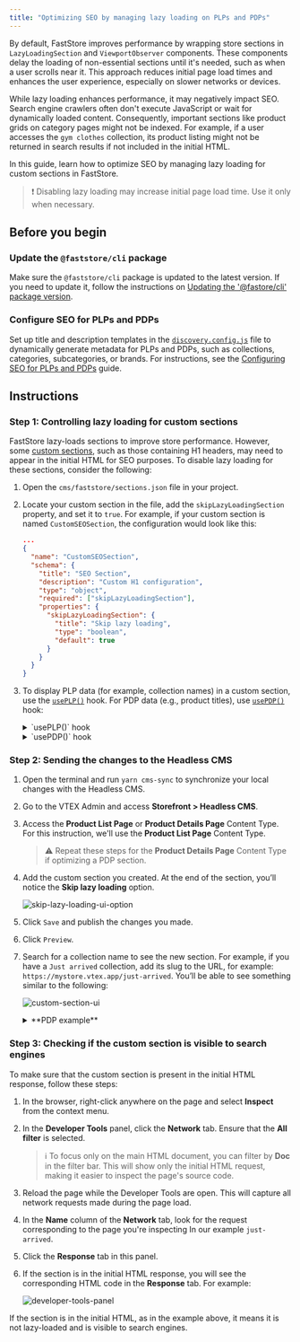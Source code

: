 ```yaml
---
title: "Optimizing SEO by managing lazy loading on PLPs and PDPs"
---
```


By default, FastStore improves performance by wrapping store sections in `LazyLoadingSection` and `ViewportObserver` components. These components delay the loading of non-essential sections until it's needed, such as when a user scrolls near it. This approach reduces initial page load times and enhances the user experience, especially on slower networks or devices.

While lazy loading enhances performance, it may negatively impact SEO. Search engine crawlers often don't execute JavaScript or wait for dynamically loaded content. Consequently, important sections like product grids on category pages might not be indexed. For example, if a user accesses the `gym clothes` collection, its product listing might not be returned in search results if not included in the initial HTML.

In this guide, learn how to optimize SEO by managing lazy loading for custom sections in FastStore.

> ❗ Disabling lazy loading may increase initial page load time. Use it only when necessary.

## Before you begin

<Steps>

### Update the `@faststore/cli` package

Make sure the `@faststore/cli` package is updated to the latest version. If you need to update it, follow the instructions on [Updating the '@fastore/cli' package version](https://developers.vtex.com/docs/guides/faststore/project-structure-updating-the-cli-package-version).

### Configure SEO for PLPs and PDPs

Set up title and description templates in the [`discovery.config.js`](https://developers.vtex.com/docs/guides/faststore/project-structure-config-options) file to dynamically generate metadata for PLPs and PDPs, such as collections, categories, subcategories, or brands.
For instructions, see the [Configuring SEO for PLPs and PDPs](https://developers.vtex.com/docs/guides/faststore/seo-configuring-seo-for-plp-and-pdp) guide.

</Steps>

## Instructions

### Step 1: Controlling lazy loading for custom sections

FastStore lazy-loads sections to improve store performance. However, some [custom sections](https://developers.vtex.com/docs/guides/faststore/building-sections-creating-a-new-section), such as those containing H1 headers, may need to appear in the initial HTML for SEO purposes. To disable lazy loading for these sections, consider the following:

1. Open the `cms/faststore/sections.json` file in your project.
2. Locate your custom section in the file, add the `skipLazyLoadingSection` property, and set it to `true`. For example, if your custom section is named `CustomSEOSection`, the configuration would look like this:

   ```json
   ...
   {
     "name": "CustomSEOSection",
     "schema": {
       "title": "SEO Section",
       "description": "Custom H1 configuration",
       "type": "object",
       "required": ["skipLazyLoadingSection"],
       "properties": {
         "skipLazyLoadingSection": {
           "title": "Skip lazy loading",
           "type": "boolean",
           "default": true
         }
       }
     }
   }
   ```

3. To display PLP data (for example, collection names) in a custom section, use the [`usePLP()`](https://developers.vtex.com/docs/guides/faststore/api-extensions-consuming-api-extensions#consuming-api-extensions-data-from-custom-sections) hook. For PDP data (e.g., product titles), use [`usePDP()`](https://developers.vtex.com/docs/guides/faststore/api-extensions-consuming-api-extensions#hooks-for-consuming-api-extension-data) hook:

    <details>
    <summary>`usePLP()` hook</summary>

      ```tsx
      import { usePLP } from '@faststore/core'

        export default function CustomPLPName() {
          const context = usePLP()

          return (
            <section>
              <h1>Testing - {context.data?.collection?.seo?.title ?? 'PLP'}!</h1>
            </section>
          )
        }
      ```

    </details>

    <details>
    <summary>`usePDP()` hook</summary>

      ```tsx
      import { usePDP } from '@faststore/core'

        export default function CustomPDPName() {
          const context = usePDP()

          return (
            <section>
              <h1>Testing - {context.data?.product?.seo?.title ?? 'PDP'}!</h1>
            </section>
          )
        }
      ```

    </details>

### Step 2: Sending the changes to the Headless CMS

1. Open the terminal and run `yarn cms-sync` to synchronize your local changes with the Headless CMS.
2. Go to the VTEX Admin and access **Storefront > Headless CMS**.
3. Access the **Product List Page** or **Product Details Page** Content Type. For this instruction, we'll use the **Product List Page** Content Type.

    > ⚠ Repeat these steps for the **Product Details Page** Content Type if optimizing a PDP section.

4. Add the custom section you created. At the end of the section, you’ll notice the **Skip lazy loading** option.

   ![skip-lazy-loading-ui-option](https://vtexhelp.vtexassets.com/assets/docs/src/skip-lazy-loading___2a0ca0c7a90d61cda31c2ce9200e377f.png)

5. Click `Save` and publish the changes you made.
6. Click `Preview`.
7. Search for a collection name to see the new section. For example, if you have a `Just arrived` collection, add its slug to the URL, for example: `https://mystore.vtex.app/just-arrived`. You’ll be able to see something similar to the following:

   ![custom-section-ui](https://vtexhelp.vtexassets.com/assets/docs/src/custom-section___48bf7d70d678b4fb4ddae39aa0cf14cb.png)

    <details>
      <summary>**PDP example**</summary>
      
      For PDPs, test with a product URL (e.g., `https://mystore.vtex.app/p/blue-shirt`). In the exampe below, we have the **New arrivals** title for the PDP.

      ![pdp-title-section](https://vtexhelp.vtexassets.com/assets/docs/src/pdp___01ad8375320cc80e565347e057927e97.png)
    
    </details>

### Step 3: Checking if the custom section is visible to search engines

To make sure that the custom section is present in the initial HTML response, follow these steps:

1. In the browser, right-click anywhere on the page and select **Inspect** from the context menu.
2. In the **Developer Tools** panel, click the **Network** tab. Ensure that the **All filter** is selected.

   > ℹ To focus only on the main HTML document, you can filter by **Doc** in the filter bar. This will show only the initial HTML request, making it easier to inspect the page's source code.

3. Reload the page while the Developer Tools are open. This will capture all network requests made during the page load.
4. In the **Name** column of the **Network** tab, look for the request corresponding to the page you're inspecting In our example `just-arrived`.
5. Click the **Response** tab in this panel.
6. If the section is in the initial HTML response, you will see the corresponding HTML code in the **Response** tab. For example:

   ![developer-tools-panel](https://vtexhelp.vtexassets.com/assets/docs/src/developer-tools-panel___9240a6f4b36ce8151f6d346e78674f2b.png)

If the section is in the initial HTML, as in the example above, it means it is not lazy-loaded and is visible to search engines.
